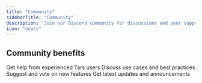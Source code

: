 ```yaml
---
title: "Community"
sidebarTitle: "Community"
description: "Join our Discord community for discussions and peer support"
icon: "users"
---
```



<Community />

## Community benefits

<CardGroup cols={2}>
  <Card title="Peer Support" icon="handshake">
    Get help from experienced Tars users
  </Card>

  <Card title="Share Ideas" icon="lightbulb">
    Discuss use cases and best practices
  </Card>

  <Card title="Feature Requests" icon="star">
    Suggest and vote on new features
  </Card>

  <Card title="Stay Updated" icon="bell">
    Get latest updates and announcements
  </Card>
</CardGroup>
